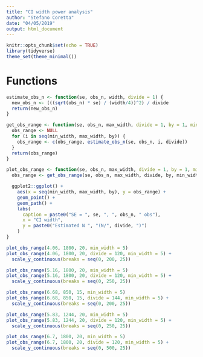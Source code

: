 ```yaml
---
title: "CI width power analysis"
author: "Stefano Coretta"
date: "04/05/2019"
output: html_document
---
```


```r
knitr::opts_chunk$set(echo = TRUE)
library(tidyverse)
theme_set(theme_minimal())
```

# Functions

```r
estimate_obs_n <- function(se, obs_n, width, divide = 1) {
  new_obs_n <- (((sqrt(obs_n) * se) / (width/4))^2) / divide
  return(new_obs_n)
}

get_obs_range <- function(se, obs_n, max_width, divide = 1, by = 1, min_width = 1) {
  obs_range <- NULL
  for (i in seq(min_width, max_width, by)) {
    obs_range <- c(obs_range, estimate_obs_n(se, obs_n, i, divide))
  }
  return(obs_range)
}

plot_obs_range <- function(se, obs_n, max_width, divide = 1, by = 1, min_width = 1) {
  obs_range <- get_obs_range(se, obs_n, max_width, divide, by, min_width)

  ggplot2::ggplot() +
    aes(x = seq(min_width, max_width, by), y = obs_range) +
    geom_point() +
    geom_path() +
    labs(
      caption = paste0("SE = ", se, ", ", obs_n, " obs"),
      x = "CI width",
      y = paste0("Estimated N ", "(N/", divide, ")")
    )
}
```

```r
plot_obs_range(4.06, 1800, 20, min_width = 5)
plot_obs_range(4.06, 1800, 20, divide = 120, min_width = 5) +
  scale_y_continuous(breaks = seq(0, 200, 25))
```

```r
plot_obs_range(5.16, 1800, 20, min_width = 5)
plot_obs_range(5.16, 1800, 20, divide = 120, min_width = 5) +
  scale_y_continuous(breaks = seq(0, 250, 25))
```

```r
plot_obs_range(6.68, 850, 15, min_width = 5)
plot_obs_range(6.68, 850, 15, divide = 144, min_width = 5) +
  scale_y_continuous(breaks = seq(0, 200, 25))
```

```r
plot_obs_range(5.83, 1244, 20, min_width = 5)
plot_obs_range(5.83, 1244, 20, divide = 120, min_width = 5) +
  scale_y_continuous(breaks = seq(0, 250, 25))
```

```r
plot_obs_range(6.7, 1800, 20, min_width = 5)
plot_obs_range(6.7, 1800, 20, divide = 120, min_width = 5) +
  scale_y_continuous(breaks = seq(0, 500, 25))
```
